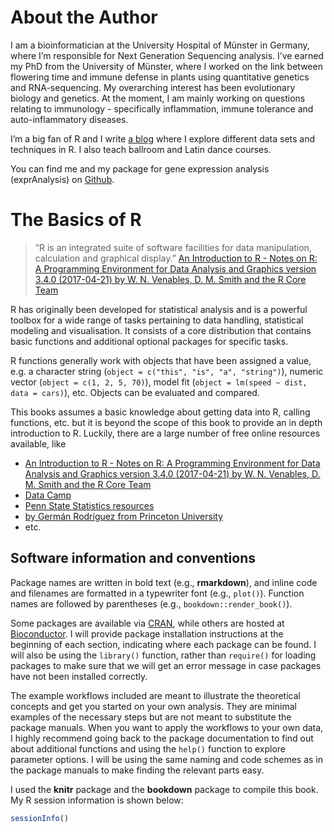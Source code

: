 # About the Author {-}

I am a bioinformatician at the University Hospital of Münster in Germany, where I'm responsible for Next Generation Sequencing analysis. I've earned my PhD from the University of Münster, where I worked on the link between flowering time and immune defense in plants using quantitative genetics and RNA-sequencing. My overarching interest has been evolutionary biology and genetics. At the moment, I am mainly working on questions relating to immunology - specifically inflammation, immune tolerance and auto-inflammatory diseases.

I'm a big fan of R and I write [a blog](https://shiring.github.io/) where I explore different data sets and techniques in R. I also teach ballroom and Latin dance courses.

You can find me and my package for gene expression analysis (exprAnalysis) on [Github](https://github.com/ShirinG).


# The Basics of R {-}

> "R is an integrated suite of software facilities for data manipulation, calculation and graphical
display." [An Introduction to R - Notes on R: A Programming Environment for Data Analysis and Graphics version 3.4.0 (2017-04-21) by W. N. Venables, D. M. Smith and the R Core Team](https://cran.r-project.org/doc/manuals/r-release/R-intro.pdf)

R has originally been developed for statistical analysis and is a powerful toolbox for a wide range of tasks pertaining to data handling, statistical modeling and visualisation. It consists of a core distribution that contains basic functions and additional optional packages for specific tasks.

R functions generally work with objects that have been assigned a value, e.g. a character string (`object = c("this", "is", "a", "string")`), numeric vector (`object = c(1, 2, 5, 70)`), model fit (`object = lm(speed ~ dist, data = cars)`), etc. Objects can be evaluated and compared.

This books assumes a basic knowledge about getting data into R, calling functions, etc. but it is beyond the scope of this book to provide an in depth introduction to R. Luckily, there are a large number of free online resources available, like

- [An Introduction to R - Notes on R: A Programming Environment for Data Analysis and Graphics version 3.4.0 (2017-04-21) by W. N. Venables, D. M. Smith and the R Core Team](https://cran.r-project.org/doc/manuals/r-release/R-intro.pdf)
- [Data Camp](https://www.datacamp.com/courses/free-introduction-to-r)
- [Penn State Statistics resources](https://onlinecourses.science.psu.edu/statprogram/r)
- [by Germán Rodríguez from Princeton University](http://data.princeton.edu/R/introducingR.pdf)
- etc.

## Software information and conventions {-}

Package names are written in bold text (e.g., **rmarkdown**), and inline code and filenames are formatted in a typewriter font (e.g., `plot()`). Function names are followed by parentheses (e.g., `bookdown::render_book()`).

Some packages are available via [CRAN](https://cran.r-project.org/)\index{CRAN}, while others are hosted at [Bioconductor](https://www.bioconductor.org/)\index{Bioconductor}. I will provide package installation instructions at the beginning of each section, indicating where each package can be found.
I will also be using the `library()` function, rather than `require()` for loading packages to make sure that we will get an error message in case packages have not been installed correctly.

The example workflows included are meant to illustrate the theoretical concepts and get you started on your own analysis. They are minimal examples of the necessary steps but are not meant to substitute the package manuals. When you want to apply the workflows to your own data, I highly recommend going back to the package documentation to find out about additional functions and using the `help()` function to explore parameter options. I will be using the same naming and code schemes as in the package manuals to make finding the relevant parts easy.

I used the **knitr**\index{knitr} package and the **bookdown**\index{bookdown} package to compile this book. My R session information is shown below:

```r
sessionInfo()
```
